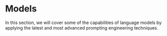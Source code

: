 # Models

In this section, we will cover some of the capabilities of language models by applying the latest and most advanced prompting engineering techniques.


<Cards num={1}>
  <Card
    arrow
    title="ChatGPT"
    href="/models/chatgpt">
  </Card>
</Cards>